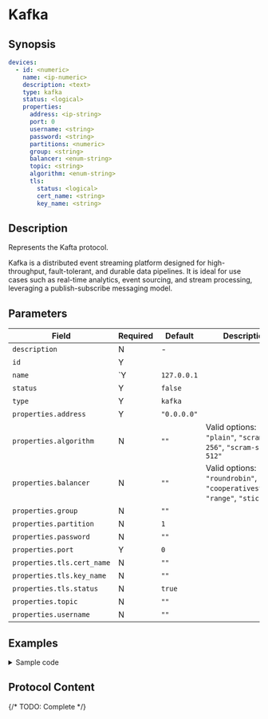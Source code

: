 # Kafka

## Synopsis

```yaml
devices:
  - id: <numeric>
    name: <ip-numeric>
    description: <text>
    type: kafka
    status: <logical>
    properties:
      address: <ip-string>
      port: 0
      username: <string>
      password: <string>
      partitions: <numeric>
      group: <string>
      balancer: <enum-string>
      topic: <string>
      algorithm: <enum-string>
      tls:
        status: <logical>
        cert_name: <string>
        key_name: <string>
```

## Description

Represents the Kafta protocol.

Kafka is a distributed event streaming platform designed for high-throughput, fault-tolerant, and durable data pipelines. It is ideal for use cases such as real-time analytics, event sourcing, and stream processing, leveraging a publish-subscribe messaging model.

## Parameters

|Field|Required|Default|Description|
|---|---|---|---|
|`description`|N|-||
|`id`|Y|||
|`name`|`Y|`127.0.0.1`||
|`status`|Y|`false`||
|`type`|Y|`kafka`||
|`properties.address`|Y|`"0.0.0.0"`||
|`properties.algorithm`|N|`""`|Valid options: `"none"`, `"plain"`, `"scram-sha-256"`, `"scram-sha-512"`|
|`properties.balancer`|N|`""`|Valid options: `"roundrobin"`, `"cooperativesticky"`, `"range"`, `"sticky"`|
|`properties.group`|N|`""`||
|`properties.partition`|N|`1`||
|`properties.password`|N|`""`||
|`properties.port`|Y|`0`||
|`properties.tls.cert_name`|N|`""`||
|`properties.tls.key_name`|N|`""`||
|`properties.tls.status`|N|`true`||
|`properties.topic`|N|`""`||
|`properties.username`|N|`""`||

## Examples

<details>
<summary>Sample code</summary>
```yaml
```
</details>

## Protocol Content

{/* TODO: Complete */}